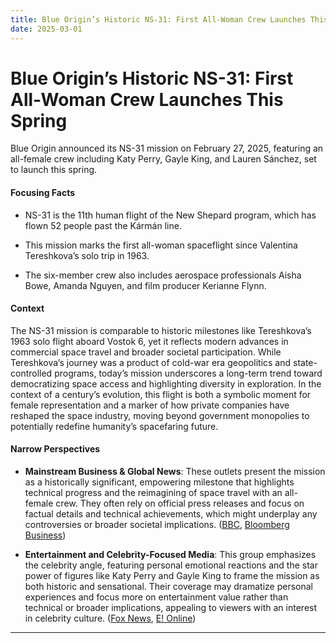 ```yaml
---
title: Blue Origin’s Historic NS-31: First All-Woman Crew Launches This Spring
date: 2025-03-01
---
```


# Blue Origin’s Historic NS-31: First All-Woman Crew Launches This Spring

Blue Origin announced its NS-31 mission on February 27, 2025, featuring an all-female crew including Katy Perry, Gayle King, and Lauren Sánchez, set to launch this spring.

#### Focusing Facts

- NS-31 is the 11th human flight of the New Shepard program, which has flown 52 people past the Kármán line.

- This mission marks the first all-woman spaceflight since Valentina Tereshkova’s solo trip in 1963.

- The six-member crew also includes aerospace professionals Aisha Bowe, Amanda Nguyen, and film producer Kerianne Flynn.

#### Context

The NS-31 mission is comparable to historic milestones like Tereshkova’s 1963 solo flight aboard Vostok 6, yet it reflects modern advances in commercial space travel and broader societal participation. While Tereshkova’s journey was a product of cold-war era geopolitics and state-controlled programs, today’s mission underscores a long-term trend toward democratizing space access and highlighting diversity in exploration. In the context of a century’s evolution, this flight is both a symbolic moment for female representation and a marker of how private companies have reshaped the space industry, moving beyond government monopolies to potentially redefine humanity’s spacefaring future.

#### Narrow Perspectives

- **Mainstream Business & Global News**: These outlets present the mission as a historically significant, empowering milestone that highlights technical progress and the reimagining of space travel with an all-female crew. They often rely on official press releases and focus on factual details and technical achievements, which might underplay any controversies or broader societal implications. ([BBC](https://www.bbc.com/news/articles/cx2gg4x4w14o), [Bloomberg Business](https://www.bloomberg.com/news/articles/2025-02-27/katy-perry-gayle-king-to-fly-to-space-with-bezos-fiancee))

- **Entertainment and Celebrity-Focused Media**: This group emphasizes the celebrity angle, featuring personal emotional reactions and the star power of figures like Katy Perry and Gayle King to frame the mission as both historic and sensational. Their coverage may dramatize personal experiences and focus more on entertainment value rather than technical or broader implications, appealing to viewers with an interest in celebrity culture. ([Fox News](https://www.foxnews.com/entertainment/katy-perry-heading-space-lauren-sanchez-blue-origins-all-female-crew), [E! Online](https://www.eonline.com/news/1414043/gayle-king-katy-perry-lauren-sanchez-and-more-heading-to-space-in-historic-all-women-spring-launch))

---
